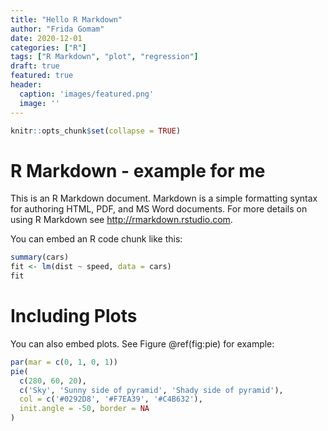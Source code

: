 ```yaml
---
title: "Hello R Markdown"
author: "Frida Gomam"
date: 2020-12-01
categories: ["R"]
tags: ["R Markdown", "plot", "regression"]
draft: true
featured: true
header:
  caption: 'images/featured.png'
  image: ''
---
```


```r
knitr::opts_chunk$set(collapse = TRUE)
```

# R Markdown - example for me   

This is an R Markdown document. Markdown is a simple formatting syntax for authoring HTML, PDF, and MS Word documents. For more details on using R Markdown see <http://rmarkdown.rstudio.com>.


You can embed an R code chunk like this:


```r
summary(cars)
fit <- lm(dist ~ speed, data = cars)
fit
```

# Including Plots

You can also embed plots. See Figure \@ref(fig:pie) for example:

```r
par(mar = c(0, 1, 0, 1))
pie(
  c(280, 60, 20),
  c('Sky', 'Sunny side of pyramid', 'Shady side of pyramid'),
  col = c('#0292D8', '#F7EA39', '#C4B632'),
  init.angle = -50, border = NA
)
```
